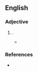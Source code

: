 ==English==

===Adjective===
{{en-adj}}

# {{altsp|en|easygoing}}.
#* {{quote-journal|en|date=2021 March 10|author=Paul Bigland|title=They can leave their problems at the gate|journal=RAIL|issue=926|page=61|text=Having chatted to the guys, I am impressed with the really positive '''easy-going''' atmosphere.}}

===References===
* {{R:Lexico}}